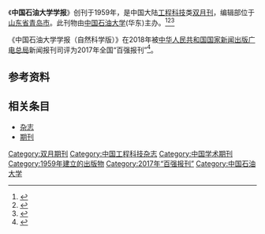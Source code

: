 {{Infobox journal
| title         = 中国石油大学学报（自然科学版）
| former_name   =石油大学学报(自然科学版)；华东石油学院学报
| frequency     = 双月刊
| country       = [[中国大陆|中国大陆]]
| publisher     = [[中国石油大学|中国石油大学]](华东)
| language = 
| native_title = Journal of China University of Petroleum (Edition of Natural science)
| abbreviation = J. China Univ. Pet. (Ed. Nat. sci.)
| discipline    = 工程科技
| impact        = 
| history =1959年起至今
| ISSN = 1673-5005
| CN            = CN37-1441/TE
| website       = http://zkjournal.upc.edu.cn/
}}
《'''中国石油大学学报'''》创刊于1959年，是中国大陆[[工程科技|工程科技]]类[[杂志#出版|双月刊]]，编辑部位于[[山东省|山东省]][[青岛市|青岛市]]。此刊物由[[中国石油大学|中国石油大学]](华东)主办。<ref name="知网1">{{Cite web|title=中国石油大学学报（自然科学版）|url=https://navi.cnki.net/knavi/JournalDetail?pcode=CJFD&pykm=SYDX|accessdate=2021-02-02|work=navi.cnki.net|publisher=[[中国知网|中国知网]]}}</ref><ref name="维普1">{{Cite web|title=中国石油大学学报（自然科学版） - 维普中文期刊|url=http://www.cqvip.com/qikan/Detail.aspx?gch=91985A|accessdate=2021-02-02|author=|date=|format=|publisher=[[维普|维普]]|language=}}</ref><ref name="自我介绍">{{Cite web|title=中国石油大学学报（自然科学版）的自我介绍|url=http://zkjournal.upc.edu.cn/zgsydxxb/ch/first_menu.aspx?parent_id=20140303045555001|accessdate=2021-02-02|author=|date=|format=|publisher=|language=|archive-date=2020-08-10|archive-url=https://web.archive.org/web/20200810111912/http://zkjournal.upc.edu.cn/zgsydxxb/ch/first_menu.aspx?parent_id=20140303045555001|dead-url=no}}</ref>

《中国石油大学学报（自然科学版）》在2018年被[[中华人民共和国国家新闻出版广电总局|中华人民共和国国家新闻出版广电总局]]新闻报刊司评为2017年全国“百强报刊”<ref>{{Cite web|title=2017年全国“百强报刊”推荐名单开始公示|url=http://www.ce.cn/culture/gd/201801/16/t20180116_27756145.shtml|accessdate=2021-02-10|author=赵新乐（中国新闻出版广电报）|date=2018-01-16|format=|work=www.ce.cn|publisher=[[中国经济网|中国经济网]]|language=|archive-date=2020-11-05|archive-url=https://web.archive.org/web/20201105014543/http://www.ce.cn/culture/gd/201801/16/t20180116_27756145.shtml|dead-url=no}}</ref>。
== 参考资料 ==
{{reflist|2}}

== 相关条目 ==

* [[杂志|杂志]]
* [[期刊|期刊]]

{{pub-stub}}
{{全国百强报刊|2017}}

[[Category:双月期刊|Category:双月期刊]]
[[Category:中国工程科技杂志|Category:中国工程科技杂志]]
[[Category:中国学术期刊|Category:中国学术期刊]]
[[Category:1959年建立的出版物|Category:1959年建立的出版物]]
[[Category:2017年“百强报刊”|Category:2017年“百强报刊”]]
[[Category:中国石油大学|Category:中国石油大学]]